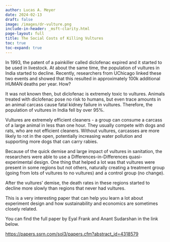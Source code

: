 ```yaml
---
author: Lucas A. Meyer
date: 2024-02-13
draft: false
image: /images/dr-vulture.png
include-in-header: _msft-clarity.html
page-layout: full
title: The Social Costs of Killing Vultures
toc: true
toc-expand: true
---
```

<article data-clarity-region="article">

In 1993, the patent of a painkiller called diclofenac expired and it started to be used in livestock. At about the same time, the population of vultures in India started to decline. Recently, researchers from UChicago linked these two events and showed that this resulted in approximately 100k additional HUMAN deaths per year. How?

It was not known then, but diclofenac is extremely toxic to vultures. Animals treated with diclofenac pose no risk to humans, but even trace amounts in an animal carcass cause fatal kidney failure in vultures. Therefore, the population of vultures in India fell by over 95%.

Vultures are extremely efficient cleaners - a group can consume a carcass of a large animal in less than one hour. They usually compete with dogs and rats, who are not efficient cleaners. Without vultures, carcasses are more likely to rot in the open, potentially increasing water pollution and supporting more dogs that can carry rabies.

Because of the quick demise and large impact of vultures in sanitation, the researchers were able to use a Differences-in-Differences quasi-experimental design. One thing that helped a lot was that vultures were present in some regions but not others, naturally creating a treatment group (going from lots of vultures to no vultures) and a control group (no change).

After the vultures' demise, the death rates in these regions started to decline more slowly than regions that never had vultures. 

This is a very interesting paper that can help you learn a lot about experiment design and how sustainability and economics are sometimes closely related. 

You can find the full paper by Eyal Frank and Anant Sudarshan in the link below. 

<https://papers.ssrn.com/sol3/papers.cfm?abstract_id=4318579>

</article>